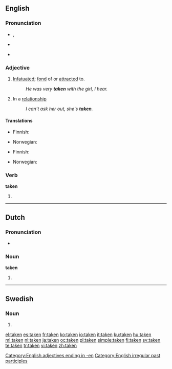 {{wikipedia|dab=taken (disambiguation)|taken}}
==English==

{{rank|given|hands|turned|239|taken|end|rather|until}}

===Pronunciation===
* {{IPA|/ˈteɪkən/}}, {{SAMPA|/"teIk@n/}}
* {{audio|en-us-taken.ogg|Audio (US)}}
*: {{rhymes|eɪkən}}
* {{hyphenation|tak|en}}

===Adjective===
{{en-adj|-}}

# [[infatuated|Infatuated]]; [[fond]] of or [[attracted]] to.
#: ''He was very '''taken''' with the girl, I hear.''
# {{informal}} In a [[relationship]]
#: ''I can't ask her out, she's '''taken'''.''

====Translations====
{{trans-top|infatuated, fond of or attracted to}}
* Finnish: {{t-|fi|pihka|alt=pihkassa}}
{{trans-mid}}
* Norwegian: {{t|no|betatt}}
{{trans-bottom}}

{{trans-top|informal: in a relationship}}
* Finnish: {{t+|fi|varattu}}
{{trans-mid}}
* Norwegian: {{t|no|opptatt}}
{{trans-bottom}}

===Verb===
'''taken'''

# {{past participle of|[[take]]}}

[[Category:English adjectives ending in -en]]
[[Category:English irregular past participles]]

----

==Dutch==

===Pronunciation===
* {{IPA|/ˈtakən/|lang=nl}}

===Noun===
'''taken''' {{f|p}}

# {{plural of|[[taak]]|lang=Dutch}}

----

==Swedish==

===Noun===
{{infl|sv|noun form}}

# {{form of|definite plural|[[tak#Swedish|tak]]}}

[[el:taken]]
[[es:taken]]
[[fr:taken]]
[[ko:taken]]
[[io:taken]]
[[it:taken]]
[[ku:taken]]
[[hu:taken]]
[[ml:taken]]
[[nl:taken]]
[[ja:taken]]
[[oc:taken]]
[[pl:taken]]
[[simple:taken]]
[[fi:taken]]
[[sv:taken]]
[[te:taken]]
[[tr:taken]]
[[vi:taken]]
[[zh:taken]]